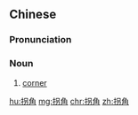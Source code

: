 ==Chinese==
{{zh-forms}}

===Pronunciation===
{{zh-pron
|m=guǎijiǎo,er=y
|cat=n
}}

===Noun===
{{zh-noun}}

# {{lb|zh|colloquial}} [[corner]]

[[hu:拐角]]
[[mg:拐角]]
[[chr:拐角]]
[[zh:拐角]]
